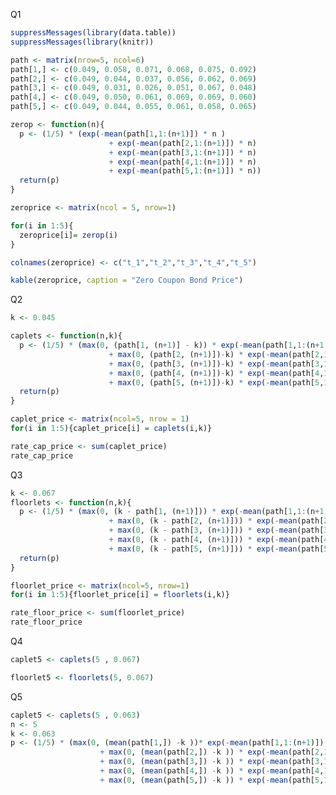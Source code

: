 Q1 

```r
suppressMessages(library(data.table))
suppressMessages(library(knitr))

path <- matrix(nrow=5, ncol=6)
path[1,] <- c(0.049, 0.058, 0.071, 0.068, 0.075, 0.092)
path[2,] <- c(0.049, 0.044, 0.037, 0.056, 0.062, 0.069)
path[3,] <- c(0.049, 0.031, 0.026, 0.051, 0.067, 0.048)
path[4,] <- c(0.049, 0.050, 0.061, 0.069, 0.069, 0.060)
path[5,] <- c(0.049, 0.044, 0.055, 0.061, 0.058, 0.065)

zerop <- function(n){
  p <- (1/5) * (exp(-mean(path[1,1:(n+1)]) * n )
                      + exp(-mean(path[2,1:(n+1)]) * n) 
                      + exp(-mean(path[3,1:(n+1)]) * n) 
                      + exp(-mean(path[4,1:(n+1)]) * n)
                      + exp(-mean(path[5,1:(n+1)]) * n))
  return(p)
}

zeroprice <- matrix(ncol = 5, nrow=1)

for(i in 1:5){
  zeroprice[i]= zerop(i)
}

colnames(zeroprice) <- c("t_1","t_2","t_3","t_4","t_5")

kable(zeroprice, caption = "Zero Coupon Bond Price")

```

Q2 

```r
k <- 0.045

caplets <- function(n,k){
  p <- (1/5) * (max(0, (path[1, (n+1)] - k)) * exp(-mean(path[1,1:(n+1)]) * n )
                      + max(0, (path[2, (n+1)])-k) * exp(-mean(path[2,1:(n+1)]) * n) 
                      + max(0, (path[3, (n+1)])-k) * exp(-mean(path[3,1:(n+1)]) * n) 
                      + max(0, (path[4, (n+1)])-k) * exp(-mean(path[4,1:(n+1)]) * n)
                      + max(0, (path[5, (n+1)])-k) * exp(-mean(path[5,1:(n+1)]) * n))
  return(p)
}

caplet_price <- matrix(ncol=5, nrow = 1)
for(i in 1:5){caplet_price[i] = caplets(i,k)}

rate_cap_price <- sum(caplet_price)
rate_cap_price
```

Q3 

```r
k <- 0.067
floorlets <- function(n,k){
  p <- (1/5) * (max(0, (k - path[1, (n+1)])) * exp(-mean(path[1,1:(n+1)]) * n )
                      + max(0, (k - path[2, (n+1)])) * exp(-mean(path[2,1:(n+1)]) * n) 
                      + max(0, (k - path[3, (n+1)])) * exp(-mean(path[3,1:(n+1)]) * n) 
                      + max(0, (k - path[4, (n+1)])) * exp(-mean(path[4,1:(n+1)]) * n)
                      + max(0, (k - path[5, (n+1)])) * exp(-mean(path[5,1:(n+1)]) * n))
  return(p)
}

floorlet_price <- matrix(ncol=5, nrow=1)
for(i in 1:5){floorlet_price[i] = floorlets(i,k)}

rate_floor_price <- sum(floorlet_price)
rate_floor_price
```

Q4 
```r
caplet5 <- caplets(5 , 0.067)

floorlet5 <- floorlets(5, 0.067)

```

Q5 
```r
caplet5 <- caplets(5 , 0.063)
n <- 5
k <- 0.063
p <- (1/5) * (max(0, (mean(path[1,]) -k ))* exp(-mean(path[1,1:(n+1)]) * n )
                    + max(0, (mean(path[2,]) -k )) * exp(-mean(path[2,1:(n+1)]) * n) 
                    + max(0, (mean(path[3,]) -k )) * exp(-mean(path[3,1:(n+1)]) * n) 
                    + max(0, (mean(path[4,]) -k )) * exp(-mean(path[4,1:(n+1)]) * n)
                    + max(0, (mean(path[5,]) -k )) * exp(-mean(path[5,1:(n+1)]) * n))



```






